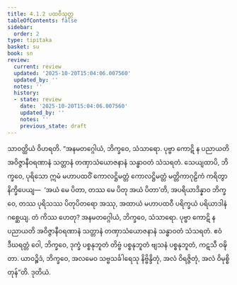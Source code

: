 ```yaml
---
title: 4.1.2 ပထဝီသုတ္တ
tableOfContents: false
sidebar:
  order: 2
type: tipitaka
basket: su
book: sn
review:
  current: review
  updated: '2025-10-20T15:04:06.007560'
  updated_by: ''
  notes: ''
  history:
  - state: review
    date: '2025-10-20T15:04:06.007560'
    updated_by: ''
    notes: ''
    previous_state: draft
---
```



<DynamicBreadcrumb />


<ReviewStatus review={frontmatter.review} showDetails={true} />

<HypothesisAnnotation frontmatter={frontmatter} />

<Division number="125" book="sn" e="ch" v="18" p="298">

<Paragraph number="830" book="sn">
သာဝတ္ထိယံ ဝိဟရတိ. “အနမတဂ္ဂေါယံ, ဘိက္ခဝေ, သံသာရော. ပုဗ္ဗာ ကောဋိ န ပညာယတိ အဝိဇ္ဇာနီဝရဏာနံ သတ္တာနံ တဏှာသံယောဇနာနံ သန္ဓာဝတံ သံသရတံ. သေယျထာပိ, ဘိက္ခဝေ, ပုရိသော ဣမံ မဟာပထဝိံ ကောလဋ္ဌိမတ္တံ ကောလဋ္ဌိမတ္တံ မတ္တိကာဂုဠိကံ ကရိတွာ နိက္ခိပေယျ—  ‘အယံ မေ ပိတာ, တဿ မေ ပိတု အယံ ပိတာ’တိ, အပရိယာဒိန္နာဝ ဘိက္ခဝေ, တဿ ပုရိသဿ ပိတုပိတရော အဿု, အထာယံ မဟာပထဝီ ပရိက္ခယံ ပရိယာဒါနံ ဂစ္ဆေယျ. တံ ကိဿ ဟေတု? အနမတဂ္ဂေါယံ, ဘိက္ခဝေ, သံသာရော. ပုဗ္ဗာ ကောဋိ န ပညာယတိ အဝိဇ္ဇာနီဝရဏာနံ သတ္တာနံ တဏှာသံယောဇနာနံ သန္ဓာဝတံ သံသရတံ. ဧဝံ ဒီဃရတ္တံ ဝေါ, ဘိက္ခဝေ, ဒုက္ခံ ပစ္စနုဘူတံ တိဗ္ဗံ ပစ္စနုဘူတံ ဗျသနံ ပစ္စနုဘူတံ, ကဋသီ ဝဍ္ဎိတာ. ယာဝဉ္စိဒံ, ဘိက္ခဝေ, အလမေဝ သဗ္ဗသင်္ခါရေသု နိဗ္ဗိန္ဒိတုံ, အလံ ဝိရဇ္ဇိတုံ, အလံ ဝိမုစ္စိတုန်”တိ.

</Paragraph>
</Division>

<Paragraph number="831" type="center" book="sn">
ဒုတိယံ.
</Paragraph>